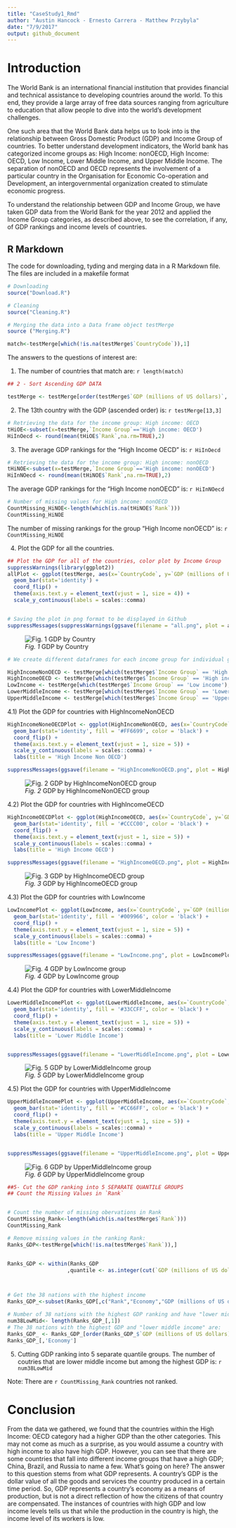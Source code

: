 ---
title: "CaseStudy1_Rmd"
author: "Austin Hancock - Ernesto Carrera - Matthew Przybyla"
date: "7/9/2017"
output: github_document
---

# Introduction

  The World Bank is an international financial institution that provides financial and technical assistance to developing countries around the world. To this end, they provide a large array of free data sources ranging from agriculture to education that allow people to dive into the world’s development challenges. 
  
  One such area that the World Bank data helps us to look into is the relationship between Gross Domestic Product (GDP) and Income Group of countries. To better understand development indicators, the World bank has categorized income groups as: High Income: nonOECD, High Income: OECD, Low Income, Lower Middle Income, and Upper Middle Income. The separation of nonOECD and OECD represents the involvement of a particular country in the Organisation for Economic Co-operation and Development, an intergovernmental organization created to stimulate economic progress.
  
  To understand the relationship between GDP and Income Group, we have taken GDP data from the World Bank for the year 2012 and applied the Income Group categories, as described above, to see the correlation, if any, of GDP rankings and income levels of countries.


## R Markdown

The code for downloading, tyding and merging data in a R Markdown file.
The files are included in a makefile format


```{r}
# Downloading
source("Download.R")

# Cleaning
source("Cleaning.R")

# Merging the data into a Data frame object testMerge
source ("Merging.R")

```



```{r}
match<-testMerge[which(!is.na(testMerge$`CountryCode`)),1]

```
The answers to the questions of interest are:

1) The number of countries that match are: `r length(match)`

```{r}
## 2 - Sort Ascending GDP DATA

testMerge <- testMerge[order(testMerge$`GDP (millions of US dollars)`, decreasing = FALSE),]

```


2) The 13th country with the GDP (ascended order) is: `r testMerge[13,3]`


```{r}
# Retrieving the data for the income group: High income: OECD
tHiOE<-subset(x=testMerge,`Income Group`=='High income: OECD')
HiInOecd <- round(mean(tHiOE$`Rank`,na.rm=TRUE),2)
```


3) The average GDP rankings for the "High Income OECD" is: `r HiInOecd` 


```{r}
# Retrieving the data for the income group: High income: nonOECD
tHiNOE<-subset(x=testMerge,`Income Group`=='High income: nonOECD')
HiInNOecd <- round(mean(tHiNOE$`Rank`,na.rm=TRUE),2)

```
  The average GDP rankings for the "High Income nonOECD" is: `r HiInNOecd` 

```{r}
# Number of missing values for High income: nonOECD
CountMissing_HiNOE<-length(which(is.na(tHiNOE$`Rank`)))
CountMissing_HiNOE
```

The number of missing rankings for the group "High Income nonOECD" is: `r CountMissing_HiNOE`
  

4) Plot the GDP for all the countries. 
```{r results='hide'}
## Plot the GDP for all of the countries, color plot by Income Group
suppressWarnings(library(ggplot2))
allPlot <- ggplot(testMerge, aes(x=`CountryCode`, y=`GDP (millions of US dollars)`, fill=`Income Group`)) +
  geom_bar(stat='identity') +
  coord_flip() +
  theme(axis.text.y = element_text(vjust = 1, size = 4)) +
  scale_y_continuous(labels = scales::comma)


# Saving the plot in png format to be displayed in Github
suppressMessages(suppressWarnings(ggsave(filename = "all.png", plot = allPlot)))

```

![*Fig. 1* GDP by Country](all.png)

```{r}

# We create different dataframes for each income group for individual graphs

HighIncomeNonOECD <- testMerge[which(testMerge$`Income Group` == 'High income: nonOECD'),]
HighIncomeOECD <- testMerge[which(testMerge$`Income Group` == 'High income: OECD'),]
LowIncome <- testMerge[which(testMerge$`Income Group` == 'Low income'),]
LowerMiddleIncome <- testMerge[which(testMerge$`Income Group` == 'Lower middle income'),]
UpperMiddleIncome <- testMerge[which(testMerge$`Income Group` == 'Upper middle income'),]


```





4.1) Plot the GDP for countries with HighIncomeNonOECD

```{r}
HighIncomeNoneOECDPlot <- ggplot(HighIncomeNonOECD, aes(x=`CountryCode`, y=`GDP (millions of US dollars)`, fill=`Income Group`)) +
  geom_bar(stat='identity', fill = '#FF6699', color = 'black') +
  coord_flip() +
  theme(axis.text.y = element_text(vjust = 1, size = 5)) +
  scale_y_continuous(labels = scales::comma) +
  labs(title = 'High Income Non OECD')

suppressMessages(ggsave(filename = "HighIncomeNonOECD.png", plot = HighIncomeNoneOECDPlot)) 
```

![*Fig. 2* GDP by HighIncomeNonOECD group](HighIncomeNonOECD.png)

4.2) Plot the GDP for countries with HighIncomeOECD

```{r}
HighIncomeOECDPlot <- ggplot(HighIncomeOECD, aes(x=`CountryCode`, y=`GDP (millions of US dollars)`, fill=`Income Group`)) +
  geom_bar(stat='identity', fill = '#CCCC00', color = 'black') +
  coord_flip() +
  theme(axis.text.y = element_text(vjust = 1, size = 5)) +
  scale_y_continuous(labels = scales::comma) +
  labs(title = 'High Income OECD')

suppressMessages(ggsave(filename = "HighIncomeOECD.png", plot = HighIncomeOECDPlot))
```

![*Fig. 3* GDP by HighIncomeOECD group](HighIncomeOECD.png)

4.3) Plot the GDP for countries with LowIncome

```{r}

LowIncomePlot <- ggplot(LowIncome, aes(x=`CountryCode`, y=`GDP (millions of US dollars)`, fill=`Income Group`)) +
  geom_bar(stat='identity', fill = '#009966', color = 'black') +
  coord_flip() +
  theme(axis.text.y = element_text(vjust = 1, size = 5)) +
  scale_y_continuous(labels = scales::comma) +
  labs(title = 'Low Income')

suppressMessages(ggsave(filename = "LowIncome.png", plot = LowIncomePlot))

```

![*Fig. 4* GDP by LowIncome group](LowIncome.png)

4.4) Plot the GDP for countries with LowerMiddleIncome

```{r}
LowerMiddleIncomePlot <- ggplot(LowerMiddleIncome, aes(x=`CountryCode`, y=`GDP (millions of US dollars)`, fill=`Income Group`)) +
  geom_bar(stat='identity', fill = '#33CCFF', color = 'black') +
  coord_flip() +
  theme(axis.text.y = element_text(vjust = 1, size = 5)) +
  scale_y_continuous(labels = scales::comma) +
  labs(title = 'Lower Middle Income')


suppressMessages(ggsave(filename = "LowerMiddleIncome.png", plot = LowerMiddleIncomePlot))
```


![*Fig. 5* GDP by LowerMiddleIncome group](LowerMiddleIncome.png)


4.5) Plot the GDP for countries with UpperMiddleIncome
```{r}
UpperMiddleIncomePlot <- ggplot(UpperMiddleIncome, aes(x=`CountryCode`, y=`GDP (millions of US dollars)`, fill=`Income Group`)) +
  geom_bar(stat='identity', fill = '#CC66FF', color = 'black') +
  coord_flip() +
  theme(axis.text.y = element_text(vjust = 1, size = 5)) +
  scale_y_continuous(labels = scales::comma) +
  labs(title = 'Upper Middle Income')


suppressMessages(ggsave(filename = "UpperMiddleIncome.png", plot = UpperMiddleIncomePlot))

```

![*Fig. 6* GDP by UpperMiddleIncome group](UpperMiddleIncome.png)

```{r}
##5- Cut the GDP ranking into 5 SEPARATE QUANTILE GROUPS
## Count the Missing Values in `Rank`


# Count the number of missing obervations in Rank
CountMissing_Rank<-length(which(is.na(testMerge$`Rank`)))
CountMissing_Rank

# Remove missing values in the ranking Rank: 
Ranks_GDP<-testMerge[which(!is.na(testMerge$`Rank`)),]


Ranks_GDP <- within(Ranks_GDP
                   ,quantile <- as.integer(cut(`GDP (millions of US dollars)`, quantile(`GDP (millions of US dollars)`, probs=0:5/5), include.lowest=TRUE)))



# Get the 38 nations with the highest income
Ranks_GDP_<-subset(Ranks_GDP[,c("Rank","Economy","GDP (millions of US dollars)","Income Group","quantile")],quantile==5 & `Income Group`=="Lower middle income")

# Number of 38 nations with the highest GDP ranking and have "lower middle income" is:
num38LowMid<- length(Ranks_GDP_[,1])
# The 38 nations with the highest GDP and "lower middle income" are:
Ranks_GDP_ <- Ranks_GDP_[order(Ranks_GDP_$`GDP (millions of US dollars)`, decreasing = TRUE),]
Ranks_GDP_[,'Economy']

```


5) Cutting GDP ranking into 5 separate quantile groups. The number of coutries that are
lower middle income but among the highest GDP is: `r num38LowMid`

Note: There are `r CountMissing_Rank` countries not ranked.

# Conclusion

  From the data we gathered, we found that the countries within the High Income: OECD category had a higher GDP than the other categories. This may not come as much as a surprise, as you would assume a country with high income to also have high GDP. However, you can see that there are some countries that fall into different income groups that have a high GDP; China, Brazil, and Russia to name a few. What’s going on here? The answer to this question stems from what GDP represents. A country’s GDP is the dollar value of all the goods and services the country produced in a certain time period. So, GDP represents a country’s economy as a means of production, but is not a direct reflection of how the citizens of that country are compensated. The instances of countries with high GDP and low income levels tells us that while the production in the country is high, the income level of its workers is low.

